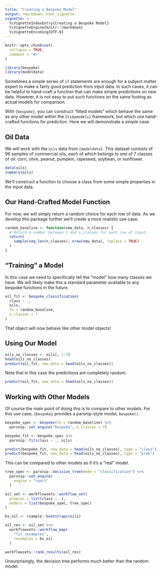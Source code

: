 ```yaml
---
title: "Creating a Bespoke Model"
output: rmarkdown::html_vignette
vignette: >
  %\VignetteIndexEntry{Creating a Bespoke Model}
  %\VignetteEngine{knitr::rmarkdown}
  %\VignetteEncoding{UTF-8}
---
```


```r
knitr::opts_chunk$set(
  collapse = TRUE,
  comment = "#>"
)
```

```r
library(bespoke)
library(modeldata)
```

Sometimes a simple series of `if` statements are enough for a subject matter expert to make a fairly good prediction from input data.
In such cases, it can be helpful to hand-craft a function that can make simple predictions on new data.
However, it is not easy to put such functions on the same footing as actual models for comparison.

With `{bespoke}`, you can construct "fitted models" which behave the same as any other model within the `{tidymodels}` framework, but which use hand-crafted functions for prediction. Here we will demonstrate a simple case.

## Oil Data

We will work with the `oils` data from `{modeldata}`.
This dataset consists of 96 samples of commercial oils, each of which belongs to one of 7 classes of oil: corn, olive, peanut, pumpkin, rapeseed, soybean, or sunflower.

```r
data(oils)
summary(oils)
```

We'll construct a function to choose a class from some simple properties in the input data.

## Our Hand-Crafted Model Function

For now, we will simply return a random choice for each row of data.
As we develop this package further we'll create a more realistic use case.

```r
random_baseline <- function(new_data, n_classes) {
  # Return a number between 1 and n_classes for each row of input.
  return(
    sample(seq_len(n_classes), nrow(new_data), replace = TRUE)
  )
}
```

## "Training" a Model

In this case we need to specifically tell the "model" how many classes we have.
We will likely make this a standard parameter available to any bespoke functions in the future.

```r
oil_fit <- bespoke_classification(
  class ~ ., 
  oils, 
  fn = random_baseline, 
  n_classes = 7
)
```

That object will now behave like other model objects!

## Using Our Model

```r
oils_no_classes <- oils[, 1:7]
head(oils_no_classes)
predict(oil_fit, new_data = head(oils_no_classes))
```

Note that in this case the predictions are completely random.

```r
predict(oil_fit, new_data = head(oils_no_classes))
```

## Working with Other Models

Of course the main point of doing this is to compare to other models.
For this use case, `{bespoke}` provides a parsnip-style model, `bespoke()`.

```r
bespoke_spec <- bespoke(fn = random_baseline) %>% 
  parsnip::set_engine("bespoke", n_classes = 7)

bespoke_fit <- bespoke_spec %>% 
  parsnip::fit(class ~ ., oils)

predict(bespoke_fit, new_data = head(oils_no_classes), type = "class")
predict(bespoke_fit, new_data = head(oils_no_classes), type = "prob")
```

This can be compared to other models as if it's a "real" model.

```r
tree_spec <- parsnip::decision_tree(mode = "classification") %>% 
  parsnip::set_engine(
    engine = "rpart"
  )

oil_set <- workflowsets::workflow_set(
  preproc = list(class ~ .),
  models = list(bespoke_spec, tree_spec)
)

bs_oil <- rsample::bootstraps(oils)

oil_res <- oil_set %>%
  workflowsets::workflow_map(
    "fit_resamples",
    resamples = bs_oil
  )

workflowsets::rank_results(oil_res)
```

Unsurprisingly, the decision tree performs much better than the random model.
